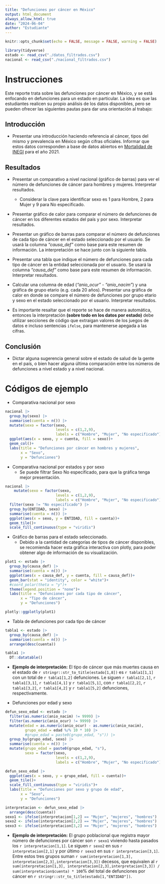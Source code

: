 ---
title: "Defunciones por cáncer en México"
output: html_document
always_allow_html: true
date: "2024-06-04"
author: "Estudiante"
---

```{r preparacion, echo = FALSE, message=FALSE}
knitr::opts_chunk$set(echo = FALSE, message = FALSE, warning = FALSE)

library(tidyverse)
estado <- read_csv("./datos_filtrados.csv")
nacional <- read_csv("./nacional_filtrados.csv")
```

# Instrucciones

Este reporte trata sobre las defunciones por cáncer en México, y se está enfocando en defunciones para un estado en particular. La idea es que las estudiantes realicen su propio análisis de los datos disponibles, pero se pueden ofrecer las siguientes pautas para dar una orientación al trabajo:

## Introducción

* Presentar una introducción haciendo referencia al cáncer, tipos del mismo y prevalencia en México según cifras oficiales. Informar que estos datos corresponden a base de datos abiertos en [Mortalidad de INEGI](https://www.inegi.org.mx/programas/mortalidad/#datos_abiertos) para el año 2021.

## Resultados

* Presentar un comparativo a nivel nacional (gráfico de barras) para ver el número de defunciones de cáncer para hombres y mujeres. Interpretar resultados.
  + Considerar la clave para identificar sexo es 1 para Hombre, 2 para Mujer y 9 para No especificado.

* Presentar gráfico de calor para comparar el número de defunciones de cáncer en los diferentes estados del país y por sexo. Interpretar resultados.

* Presentar un gráfico de barras para comparar el número de defunciones de cada tipo de cáncer en el estado seleccionado por el usuario. Se usará la columna *"causa_def"* como base para este resumen de información. La interpretación se hace junto con la siguiente tabla.

* Presentar una tabla que indique el número de defunciones para cada tipo de cáncer en la entidad seleccionada por el usuario. Se usará la columna *"causa_def"* como base para este resumen de información. Interpretar resultados.

* Calcular una columna de edad (*"anio_ocur"* - *"anio_nacim"*) y una gráfica de grupo etario (e.g. cada 20 años). Presentar una gráfica de calor en donde se compare el número de defunciones por grupo etario y sexo en el estado seleccionado por el usuario. Interpretar resultados.

* Es importante resaltar que el reporte se hace de manera automática, entonces la interpretación **(sobre todo en los datos por estado)** debe utilizar secciones de código que extraigan valores de los juegos de datos e incluso sentencias `ifelse`, para mantenerse apegada a las cifras.

## Conclusión

* Dictar alguna sugerencia general sobre el estado de salud de la gente en el país, o bien hacer alguna última comparación entre los números de defunciones a nivel estado y a nivel nacional. 

# Códigos de ejemplo

* Comparativa nacional por sexo

```{r defun_nacional_sexo, echo=FALSE}
nacional |> 
  group_by(sexo) |> 
  summarise(cuenta = n()) |> 
  mutate(sexo = factor(sexo, 
                       levels = c(1,2,9),
                       labels = c("Hombre", "Mujer", "No especificado"))) |> 
  ggplot(aes(x = sexo, y = cuenta, fill = sexo))+
  geom_col()+
  labs(title = "Defunciones por cáncer en hombres y mujeres",
       x = "Sexo",
       y = "Defunciones")
```

* Comparativa nacional por estados y por sexo
  + Se puede filtrar Sexo No especificado, para que la gráfica tenga mejor presentación.

```{r defun_nacional_estados_sexo, echo = FALSE, message=FALSE}
nacional |> 
    mutate(sexo = factor(sexo, 
                       levels = c(1,2,9),
                       labels = c("Hombre", "Mujer", "No especificado"))) |>
  filter(sexo != "No especificado") |> 
  group_by(ENTIDAD, sexo) |> 
  summarise(cuenta = n()) |> 
  ggplot(aes(x = sexo, y = ENTIDAD, fill = cuenta))+
  geom_tile()+
  scale_fill_continuous(type = "viridis")
```

* Gráfico de barras para el estado seleccionado.
  + Debido a la cantidad de categorías de tipos de cáncer disponibles, se recomienda hacer esta gráfica interactiva con plotly, para poder obtener algo de información de su visualización.

```{r defun_estado_ tipocancer_grafica}
plot1 <- estado |> 
  group_by(causa_def) |> 
  summarise(cuenta = n()) |> 
  ggplot(aes(x = causa_def, y = cuenta, fill = causa_def))+
  geom_bar(stat = "identity", color = "white")+
  #coord_polar(theta = "y")+
  theme(legend.position = "none")+
  labs(title = "Defunciones por cada tipo de cáncer",
       x = "Tipo de cáncer",
       y = "Defunciones")

plotly::ggplotly(plot1)
```

* Tabla de defunciones por cada tipo de cáncer

```{r defun_estado_tipocancer_tabla}
tabla1 <- estado |> 
  group_by(causa_def) |> 
  summarise(cuenta = n()) |> 
  arrange(desc(cuenta)) 

tabla1 |> 
  DT::datatable()
```

* **Ejemplo de interpretación:** El tipo de cáncer que más muertes causa en el estado de `r stringr::str_to_title(estado[1,8])` es `r tabla1[1,1]` con un total de `r tabla1[1,2]` defunciones. Le siguen `r tabla1[2,1]`, `r tabla1[3,1]`, `r tabla1[4,1]` y `r tabla1[5,1]`, con `r tabla1[2,2]`, `r tabla1[3,2]`, `r tabla1[4,2]` y `r tabla1[5,2]` defunciones, respectivamente.
  
* Defunciones por edad y sexo

```{r defun_estado_edadsexo}
defun_sexo_edad <- estado |> 
  filter(as.numeric(anio_nacim) != 9999) |>
  filter(as.numeric(anio_ocur) != 9999) |> 
  mutate(edad = as.numeric(anio_ocur) - as.numeric(anio_nacim),
         grupo_edad = edad %/% 10 * 10) |>
         #grupo_edad = paste0(grupo_edad, "s")) |> 
  group_by(grupo_edad, sexo) |> 
  summarise(cuenta = n()) |> 
  mutate(grupo_edad = paste0(grupo_edad, "s"),
         sexo = factor(sexo, 
                       levels = c(1,2,9),
                       labels = c("Hombre", "Mujer", "No especificado")))

defun_sexo_edad |> 
  ggplot(aes(x = sexo, y = grupo_edad, fill = cuenta))+
  geom_tile()+
  scale_fill_continuous(type = "viridis")+
  labs(title = "Defunciones por sexo y grupo de edad",
       x = "Sexo",
       y = "Defunciones")
```

```{r defun_estado_sexoedad_interpretacion}
interpretacion <- defun_sexo_edad |> 
  arrange(desc(cuenta))
sexo1 <- ifelse(interpretacion[1,2] == "Mujer", "mujeres", "hombres")
sexo2 <- ifelse(interpretacion[2,2] == "Mujer", "mujeres", "hombres")
sexo3 <- ifelse(interpretacion[3,2] == "Mujer", "mujeres", "hombres")
```

* **Ejemplo de interpretación:** El grupo poblacional que registra mayor número de defunciones por cáncer son `r sexo1` viviendo hasta pasados los `r interpretacion[1,1]`. Le siguen `r sexo2` en sus `r interpretacion[2,1]` y por último `r sexo3` en sus `r interpretacion[3,1]`. Entre estos tres grupos suman `r sum(interpretacion[1,3], interpretacion[2,3],interpretacion[3,3])` decesos, que equivalen al `r sum(interpretacion[1,3], interpretacion[2,3],interpretacion[3,3]) / sum(interpretacion$cuenta) * 100`% del total de defunciones por cáncer en `r stringr::str_to_title(estado[1,"ENTIDAD"])`.

